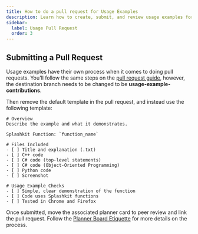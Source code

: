 ```yaml
---
title: How to do a pull request for Usage Examples
description: Learn how to create, submit, and review usage examples for the Splashkit website.
sidebar:
  label: Usage Pull Request
  order: 3
---
```


## Submitting a Pull Request

Usage examples have their own process when it comes to doing pull requests.
You'll follow the same steps  on the [pull request guide](/products/splashkit/splashkit-website/onboarding/03-pull-request),
however, the destination branch needs to be changed to be **usage-example-contributions**.

Then remove the default template in the pull request, and instead use the following template:

```shell
# Overview
Describe the example and what it demonstrates.

Splashkit Function: `function_name`

# Files Included
- [ ] Title and explanation (.txt)
- [ ] C++ code
- [ ] C# code (top-level statements)
- [ ] C# code (Object-Oriented Programming)
- [ ] Python code
- [ ] Screenshot

# Usage Example Checks
- [ ] Simple, clear demonstration of the function
- [ ] Code uses Splashkit functions
- [ ] Tested in Chrome and Firefox
```

Once submitted, move the associated planner card to peer review and link the pull request. Follow the
[Planner Board Etiquette](/products/splashkit/splashkit-website/onboarding/06-planner-board) for
more details on the process.

